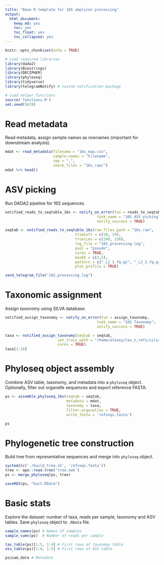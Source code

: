 ```yaml
---
title: "Base R template for 16S amplicon processing"
output: 
  html_document: 
    keep_md: yes
    toc: yes
    toc_float: yes
    toc_collapsed: yes
---
```


```r
knitr::opts_chunk$set(echo = TRUE)
```

```r
# Load required libraries
library(dada2)
library(Biostrings)
library(DECIPHER)
library(phyloseq)
library(tidyverse)
library(telegramNotify) # custom notification package

# Load helper functions
source('functions.R')
set.seed(5678)
```

# Read metadata

Read metadata, assign sample names as rownames (important for downstream analysis).

```r
mdat <- read_metadata(filename = "16s_map.csv",
                      sample.names = "Filename",
                      sep = ",",
                      check_files = "16s_raw/")
mdat %>% head()
```

# ASV picking

Run DADA2 pipeline for 16S sequences.

```r
notified_reads_to_seqtable_16s <- notify_on_error(fun = reads_to_seqtable_16s, 
                                          task_name = "16S ASV picking",
                                          notify_success = TRUE)

seqtab <- notified_reads_to_seqtable_16s(raw_files_path = "16s_raw",
                                trimLeft = c(20, 19),
                                truncLen = c(240, 230), 
                                log_file = "16S_processing.log",
                                pool = "pseudo",
                                cores = TRUE,
                                maxEE = c(2,5),
                                pattern = c("_L2_1.fq.gz", "_L2_2.fq.gz"),
                                plot_profile = TRUE)

send_telegram_file("16S_processing.log")
```

# Taxonomic assignment

Assign taxonomy using SILVA database.

```r
notified_assign_taxonomy <- notify_on_error(fun = assign_taxonomy, 
                                          task_name = "16S Taxonomy",
                                          notify_success = TRUE)

taxa <- notified_assign_taxonomy(seqtab = seqtab,
                        set_train_path = "/home/alexey/tax_n_refs/silva_nr_v138_train_set.fa.gz",
                        cores = TRUE)
taxa[1:10]
```

# Phyloseq object assembly

Combine ASV table, taxonomy, and metadata into a `phyloseq` object. Optionally, filter out organelle sequences and export reference FASTA.

```r
ps <- assemble_phyloseq_16s(seqtab = seqtab,
                            metadata = mdat, 
                            taxonomy = taxa,
                            filter.organelles = TRUE, 
                            write_fasta = 'refseqs.fasta')

ps
```

# Phylogenetic tree construction

Build tree from representative sequences and merge into `phyloseq` object.

```r
system2(c('./build_tree.sh', 'refseqs.fasta'))
tree <- ape::read.tree('tree.nwk')
ps <- merge_phyloseq(ps, tree)

saveRDS(ps, "bact.RData")
```

# Basic stats

Explore the dataset: number of taxa, reads per sample, taxonomy and ASV tables. Save `phyloseq` object to `.RData` file.


```r
sample_names(ps) # Names of samples
sample_sums(ps)  # Number of reads per sample

tax_table(ps)[1:5, 1:4] # First rows of taxonomy table
otu_table(ps)[1:4, 1:5] # First rows of ASV table

ps@sam_data # Metadata
```
